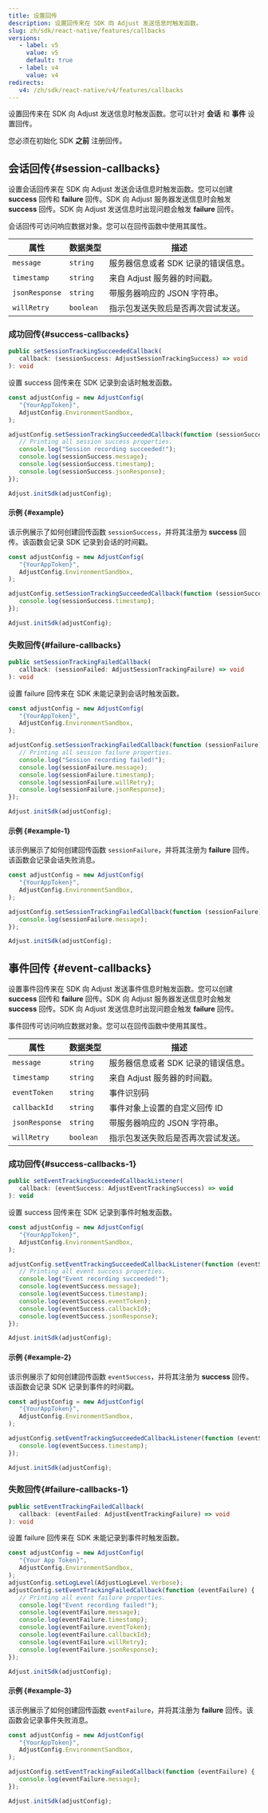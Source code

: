 ```yaml
---
title: 设置回传
description: 设置回传来在 SDK 向 Adjust 发送信息时触发函数。
slug: zh/sdk/react-native/features/callbacks
versions:
   - label: v5
     value: v5
     default: true
   - label: v4
     value: v4
redirects:
   v4: /zh/sdk/react-native/v4/features/callbacks
---
```


设置回传来在 SDK 向 Adjust 发送信息时触发函数。您可以针对 **会话** 和 **事件** 设置回传。

<Callout type="important">

您必须在初始化 SDK **之前** 注册回传。

</Callout>

## 会话回传{#session-callbacks}

设置会话回传来在 SDK 向 Adjust 发送会话信息时触发函数。您可以创建 **success** 回传和 **failure** 回传。SDK 向 Adjust 服务器发送信息时会触发 **success** 回传。SDK 向 Adjust 发送信息时出现问题会触发 **failure** 回传。

会话回传可访问响应数据对象。您可以在回传函数中使用其属性。

| 属性           | 数据类型  | 描述                                |
| -------------- | --------- | ----------------------------------- |
| `message`      | `string`  | 服务器信息或者 SDK 记录的错误信息。 |
| `timestamp`    | `string`  | 来自 Adjust 服务器的时间戳。        |
| `jsonResponse` | `string`  | 带服务器响应的 JSON 字符串。        |
| `willRetry`    | `boolean` | 指示包发送失败后是否再次尝试发送。  |

### 成功回传{#success-callbacks}

<CodeBlock title="方法签名">

```ts
public setSessionTrackingSucceededCallback(
   callback: (sessionSuccess: AdjustSessionTrackingSuccess) => void
): void

```

</CodeBlock>

设置 success 回传来在 SDK 记录到会话时触发函数。

```jsx
const adjustConfig = new AdjustConfig(
   "{YourAppToken}",
   AdjustConfig.EnvironmentSandbox,
);

adjustConfig.setSessionTrackingSucceededCallback(function (sessionSuccess) {
   // Printing all session success properties.
   console.log("Session recording succeeded!");
   console.log(sessionSuccess.message);
   console.log(sessionSuccess.timestamp);
   console.log(sessionSuccess.jsonResponse);
});

Adjust.initSdk(adjustConfig);
```

#### 示例 {#example}

该示例展示了如何创建回传函数 `sessionSuccess`，并将其注册为 **success** 回传。该函数会记录 SDK 记录到会话的时间戳。

```jsx
const adjustConfig = new AdjustConfig(
   "{YourAppToken}",
   AdjustConfig.EnvironmentSandbox,
);

adjustConfig.setSessionTrackingSucceededCallback(function (sessionSuccess) {
   console.log(sessionSuccess.timestamp);
});

Adjust.initSdk(adjustConfig);
```

### 失败回传{#failure-callbacks}

<CodeBlock title="方法签名">

```ts
public setSessionTrackingFailedCallback(
   callback: (sessionFailed: AdjustSessionTrackingFailure) => void
): void

```

</CodeBlock>

设置 failure 回传来在 SDK 未能记录到会话时触发函数。

```jsx
const adjustConfig = new AdjustConfig(
   "{YourAppToken}",
   AdjustConfig.EnvironmentSandbox,
);

adjustConfig.setSessionTrackingFailedCallback(function (sessionFailure) {
   // Printing all session failure properties.
   console.log("Session recording failed!");
   console.log(sessionFailure.message);
   console.log(sessionFailure.timestamp);
   console.log(sessionFailure.willRetry);
   console.log(sessionFailure.jsonResponse);
});

Adjust.initSdk(adjustConfig);
```

#### 示例 {#example-1}

该示例展示了如何创建回传函数 `sessionFailure`，并将其注册为 **failure** 回传。该函数会记录会话失败消息。

```jsx
const adjustConfig = new AdjustConfig(
   "{YourAppToken}",
   AdjustConfig.EnvironmentSandbox,
);

adjustConfig.setSessionTrackingFailedCallback(function (sessionFailure) {
   console.log(sessionFailure.message);
});

Adjust.initSdk(adjustConfig);
```

## 事件回传 {#event-callbacks}

设置事件回传来在 SDK 向 Adjust 发送事件信息时触发函数。您可以创建 **success** 回传和 **failure** 回传。SDK 向 Adjust 服务器发送信息时会触发 **success** 回传。SDK 向 Adjust 发送信息时出现问题会触发 **failure** 回传。

事件回传可访问响应数据对象。您可以在回传函数中使用其属性。

| 属性           | 数据类型  | 描述                                |
| -------------- | --------- | ----------------------------------- |
| `message`      | `string`  | 服务器信息或者 SDK 记录的错误信息。 |
| `timestamp`    | `string`  | 来自 Adjust 服务器的时间戳。        |
| `eventToken`   | `string`  | 事件识别码                          |
| `callbackId`   | `string`  | 事件对象上设置的自定义回传 ID       |
| `jsonResponse` | `string`  | 带服务器响应的 JSON 字符串。        |
| `willRetry`    | `boolean` | 指示包发送失败后是否再次尝试发送。  |

### 成功回传{#success-callbacks-1}

<CodeBlock title="方法签名">

```jsx
public setEventTrackingSucceededCallbackListener(
   callback: (eventSuccess: AdjustEventTrackingSuccess) => void
): void

```

</CodeBlock>

设置 success 回传来在 SDK 记录到事件时触发函数。

```jsx
const adjustConfig = new AdjustConfig(
   "{YourAppToken}",
   AdjustConfig.EnvironmentSandbox,
);

adjustConfig.setEventTrackingSucceededCallbackListener(function (eventSuccess) {
   // Printing all event success properties.
   console.log("Event recording succeeded!");
   console.log(eventSuccess.message);
   console.log(eventSuccess.timestamp);
   console.log(eventSuccess.eventToken);
   console.log(eventSuccess.callbackId);
   console.log(eventSuccess.jsonResponse);
});

Adjust.initSdk(adjustConfig);
```

#### 示例 {#example-2}

该示例展示了如何创建回传函数 `eventSuccess`，并将其注册为 **success** 回传。该函数会记录 SDK 记录到事件的时间戳。

```jsx
const adjustConfig = new AdjustConfig(
   "{YourAppToken}",
   AdjustConfig.EnvironmentSandbox,
);

adjustConfig.setEventTrackingSucceededCallbackListener(function (eventSuccess) {
   console.log(eventSuccess.timestamp);
});

Adjust.initSdk(adjustConfig);
```

### 失败回传{#failure-callbacks-1}

<CodeBlock title="方法签名">

```ts
public setEventTrackingFailedCallback(
   callback: (eventFailed: AdjustEventTrackingFailure) => void
): void

```

</CodeBlock>

设置 failure 回传来在 SDK 未能记录到事件时触发函数。

```jsx
const adjustConfig = new AdjustConfig(
   "{Your App Token}",
   AdjustConfig.EnvironmentSandbox,
);
adjustConfig.setLogLevel(AdjustLogLevel.Verbose);
adjustConfig.setEventTrackingFailedCallback(function (eventFailure) {
   // Printing all event failure properties.
   console.log("Event recording failed!");
   console.log(eventFailure.message);
   console.log(eventFailure.timestamp);
   console.log(eventFailure.eventToken);
   console.log(eventFailure.callbackId);
   console.log(eventFailure.willRetry);
   console.log(eventFailure.jsonResponse);
});

Adjust.initSdk(adjustConfig);
```

#### 示例 {#example-3}

该示例展示了如何创建回传函数 `eventFailure`，并将其注册为 **failure** 回传。该函数会记录事件失败消息。

```jsx
const adjustConfig = new AdjustConfig(
   "{YourAppToken}",
   AdjustConfig.EnvironmentSandbox,
);

adjustConfig.setEventTrackingFailedCallback(function (eventFailure) {
   console.log(eventFailure.message);
});

Adjust.initSdk(adjustConfig);
```
